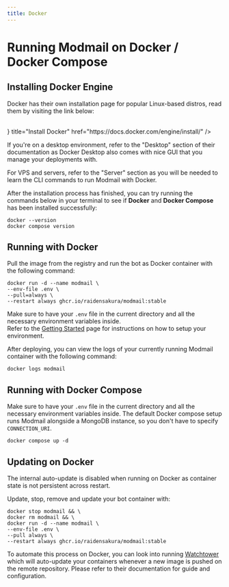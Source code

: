 ```yaml
---
title: Docker
---
```



# Running Modmail on Docker / Docker Compose

## Installing Docker Engine

Docker has their own installation page for popular Linux-based distros, read them by visiting the link below:

  <br />
  <Card
    icon={
      <img src="https://www.docker.com/wp-content/uploads/2023/04/cropped-Docker-favicon-32x32.png" alt="drawing" width="25"/>
  	}
    title="Install Docker"
    href="https://docs.docker.com/engine/install/"
  />

If you're on a desktop environment, refer to the "Desktop" section of their documentation as Docker Desktop also comes with nice GUI that you manage your deployments with.

For VPS and servers, refer to the "Server" section as you will be needed to learn the CLI commands to run Modmail with Docker.

After the installation process has finished, you can try running the commands below in your terminal to see if **Docker** and **Docker Compose** has been installed successfully:

```shell
docker --version
docker compose version
```

## Running with Docker

Pull the image from the registry and run the bot as Docker container with the following command:

```shell
docker run -d --name modmail \
--env-file .env \
--pull=always \
--restart always ghcr.io/raidensakura/modmail:stable
```

Make sure to have your `.env` file in the current directory and all the necessary environment variables inside.  
Refer to the [Getting Started](/getting-started) page for instructions on how to setup your environment.

After deploying, you can view the logs of your currently running Modmail container with the following command:

```shell
docker logs modmail
```

## Running with Docker Compose

Make sure to have your `.env` file in the current directory and all the necessary environment variables inside.
The default Docker compose setup runs Modmail alongside a MongoDB instance, so you don't have to specify `CONNECTION_URI`.

```shell
docker compose up -d
```

## Updating on Docker

The internal auto-update is disabled when running on Docker as container state is not persistent across restart.

Update, stop, remove and update your bot container with:
```shell
docker stop modmail && \
docker rm modmail && \
docker run -d --name modmail \
--env-file .env \
--pull always \
--restart always ghcr.io/raidensakura/modmail:stable
```

To automate this process on Docker, you can look into running [Watchtower](https://containrrr.dev/watchtower/)
which will auto-update your containers whenever a new image is pushed on the remote repository.
Please refer to their documentation for guide and configuration.